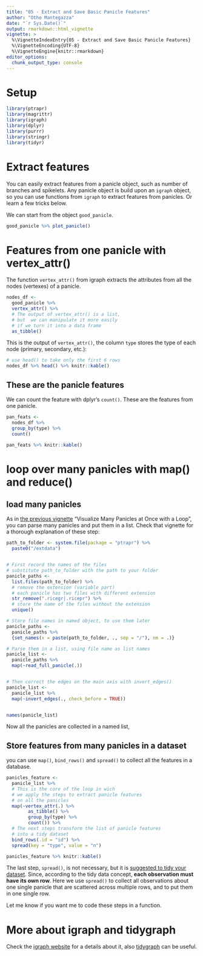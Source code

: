 ```yaml
---
title: "05 - Extract and Save Basic Panicle Features"
author: "Otho Mantegazza"
date: "`r Sys.Date()`"
output: rmarkdown::html_vignette
vignette: >
  %\VignetteIndexEntry{05 - Extract and Save Basic Panicle Features}
  %\VignetteEncoding{UTF-8}
  %\VignetteEngine{knitr::rmarkdown}
editor_options:
  chunk_output_type: console
---
```


# Setup

```r
library(ptrapr)
library(magrittr)
library(igraph)
library(dplyr)
library(purrr)
library(stringr)
library(tidyr)
```

# Extract features

You can easily extract features from a panicle object, such as number of branches and spikelets. Any panicle object is build upon an `igraph` object, so you can use functions from `igraph` to extract features from panicles.  Or learn a few tricks below.

We can start from the object `good_panicle`.

```r
good_panicle %>% plot_panicle()
```

# Features from one panicle with vertex_attr()

The function `vertex_attr()` from igraph extracts the attributes from all the nodes (vertexes) of a panicle.

```r
nodes_df <- 
  good_panicle %>% 
  vertex_attr() %>% 
  # The output of vertex_attr() is a list,
  # but  we can manipulate it more easily 
  # if we turn it into a data frame
  as_tibble()
```

This is the output of `vertex_attr()`, the column `type` stores the type of each node (primary, secondary, etc.):

```r
# use head() to take only the first 6 rows
nodes_df %>% head() %>% knitr::kable()
```

## These are the panicle features

We can count the feature with dplyr's `count()`. These are the features from one panicle.

```r
pan_feats <- 
  nodes_df %>% 
  group_by(type) %>% 
  count()
```

```r
pan_feats %>% knitr::kable()
```

# loop over many panicles with map() and reduce()

## load many panicles

As in [the previous vignette](04-visualize-many-panicles-loop-r.html) "Visualize Many Panicles at Once with a Loop", you can parse many panicles and put them in a list. Check that vignette for a thorough explanation of these step:

```r
path_to_folder <- system.file(package = "ptrapr") %>%
  paste0("/extdata") 


# First record the names of the files
# substitute path_to_folder with the path to your folder
panicle_paths <- 
  list.files(path_to_folder) %>%
  # remove the extension (variable part)
  # each panicle has two files with different extension
  str_remove(".ricegr|.ricepr") %>%
  # store the name of the files without the extension
  unique()

# Store file names in named object, to use them later
panicle_paths <-
  panicle_paths %>% 
  {set_names(x = paste(path_to_folder, ., sep = "/"), nm = .)}

# Parse them in a list, using file name as list names
panicle_list <- 
  panicle_paths %>%
  map(~read_full_panicle(.)) 


# Then correct the edges on the main axis with invert_edges()
panicle_list <- 
  panicle_list %>% 
  map(~invert_edges(., check_before = TRUE))


names(panicle_list)
```

Now all the panicles are collected in a named list,

## Store features from many panicles in a dataset

you can use `map()`, `bind_rows()` and `spread()` to collect all the features in a database.

```r
panicles_feature <- 
  panicle_list %>% 
  # This is the core of the loop in wich
  # we apply the steps to extract panicle features
  # on all the panicles
  map(~vertex_attr(.) %>%
        as_tibble() %>% 
        group_by(type) %>%
        count()) %>%
  # The next steps transform the list of panicle features
  # into a tidy dataset
  bind_rows(.id = "id") %>% 
  spread(key = "type", value = "n")
```

```r
panicles_feature %>% knitr::kable()
```

The last step, `spread()`, is not necessary, but it is [suggested to tidy your dataset](https://r4ds.had.co.nz/tidy-data.html#spreading-and-gathering). 
Since, according to the tidy data concept, **each observation must have its own row**. Here we use `spread()` to collect all observations about one single panicle that are scattered across multiple rows, and to put them in one single row.

Let me know if you want me to code these steps in a function.

# More about igraph and tidygraph

Check the [igraph website](https://igraph.org/r/) for a details about it, also [tidygraph](https://www.data-imaginist.com/2017/introducing-tidygraph/) can be useful.
